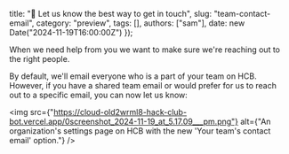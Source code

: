   title: "💌 Let us know the best way to get in touch",
  slug: "team-contact-email",
  category: "preview",
  tags: [],
  authors: ["sam"],
  date: new Date("2024-11-19T16:00:00Z")
});

When we need help from you we want to make sure we're reaching out to the right people. 

By default, we'll email everyone who is a part of your team on HCB. However, if you have a shared team email or would prefer for us to reach out to a specific email, you can now let us know:
      
<img src={"https://cloud-old2wrml8-hack-club-bot.vercel.app/0screenshot_2024-11-19_at_5.17.09___pm.png"} alt={"An organization's settings page on HCB with the new 'Your team's contact email' option."} />
